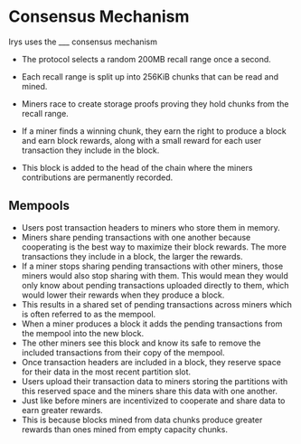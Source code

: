 # Consensus Mechanism

Irys uses the \_\_\_ consensus mechanism

- The protocol selects a random 200MB recall range once a second.
- Each recall range is split up into 256KiB chunks that can be read and mined.
- Miners race to create storage proofs proving they hold chunks from the recall range.

- If a miner finds a winning chunk, they earn the right to produce a block and earn block rewards, along with a small reward for each user transaction they include in the block.
- This block is added to the head of the chain where the miners contributions are permanently recorded.

## Mempools

- Users post transaction headers to miners who store them in memory.
- Miners share pending transactions with one another because cooperating is the best way to maximize their block rewards. The more transactions they include in a block, the larger the rewards.
- If a miner stops sharing pending transactions with other miners, those miners would also stop sharing with them. This would mean they would only know about pending transactions uploaded directly to them, which would lower their rewards when they produce a block.
- This results in a shared set of pending transactions across miners which is often referred to as the mempool.
- When a miner produces a block it adds the pending transactions from the mempool into the new block.
- The other miners see this block and know its safe to remove the included transactions from their copy of the mempool.
- Once transaction headers are included in a block, they reserve space for their data in the most recent partition slot.
- Users upload their transaction data to miners storing the partitions with this reserved space and the miners share this data with one another.
- Just like before miners are incentivized to cooperate and share data to earn greater rewards.
- This is because blocks mined from data chunks produce greater rewards than ones mined from empty capacity chunks.
